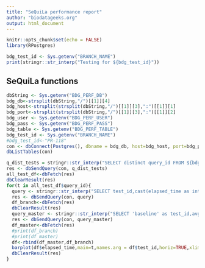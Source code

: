 ```yaml
---
title: "SeQuiLa performance report"
author: "biodatageeks.org"
output: html_document
---
```


```r
knitr::opts_chunk$set(echo = FALSE)
library(RPostgres)
```

```r
bdg_test_id <- Sys.getenv("BRANCH_NAME")
print(stringr::str_interp("Testing for ${bdg_test_id}"))
```

## SeQuiLa functions

```r
dbString <- Sys.getenv("BDG_PERF_DB")
bdg_db<-strsplit(dbString,"/")[[1]][4]
bdg_host<-strsplit(strsplit(dbString,"/")[[1]][3],":")[[1]][1]
bdg_port<-strsplit(strsplit(dbString,"/")[[1]][3],":")[[1]][2]
bdg_user <- Sys.getenv("BDG_PERF_USER")
bdg_pass <- Sys.getenv("BDG_PERF_PASS")
bdg_table <- Sys.getenv("BDG_PERF_TABLE")
bdg_test_id <- Sys.getenv("BRANCH_NAME")
#bdg_test_id<-"PR-118"
con <- dbConnect(Postgres(), dbname = bdg_db, host=bdg_host, port=bdg_port, user=bdg_user, password=bdg_pass)  
dbListTables(con)

q_dist_tests = stringr::str_interp("SELECT distinct query_id FROM ${bdg_table} WHERE test_id='${bdg_test_id}'")
res <- dbSendQuery(con, q_dist_tests)
all_test_df<-dbFetch(res)
dbClearResult(res)
for(t in all_test_df$query_id){
  query <- stringr::str_interp("SELECT test_id,cast(elapsed_time as integer) as elapsed_time  FROM ${bdg_table} WHERE query_id='${t}' AND test_id<>'master' ORDER BY time_stamp desc LIMIT 5")
  res <- dbSendQuery(con, query)
  df_branch<-dbFetch(res)
  dbClearResult(res)
  query_master <- stringr::str_interp("SELECT 'baseline' as test_id,avg(elapsed_time) as elapsed_time FROM ${bdg_table} WHERE query_id='${t}' AND test_id='master' GROUP BY test_id")
  res <- dbSendQuery(con, query_master)
  df_master<-dbFetch(res)
  #print(df_branch)
  #print(df_master)
  df<-rbind(df_master,df_branch)
  barplot(df$elapsed_time,main=t,names.arg = df$test_id,horiz=TRUE,xlim=range(pretty(c(0, max(df$elapsed_time)))),cex.names=0.5,xlab="time[ms]",ylab="Runs",border="red",col=c("blue", "green")[(df$test_id=='baseline') + 1] ,density=10)
  dbClearResult(res)
}
```


